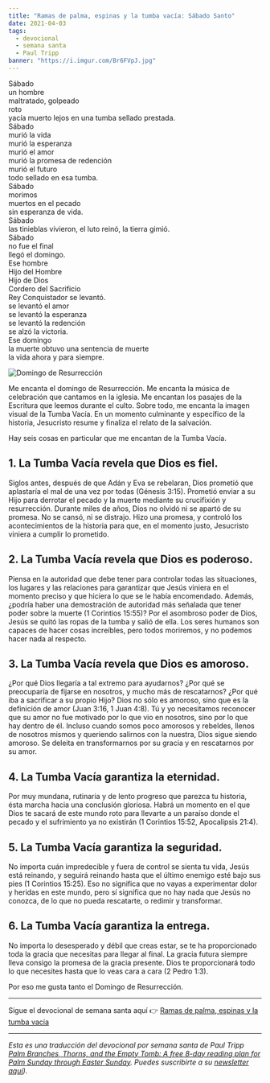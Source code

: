 ```yaml
---
title: "Ramas de palma, espinas y la tumba vacía: Sábado Santo"
date: 2021-04-03
tags:
  - devocional
  - semana santa
  - Paul Tripp
banner: "https://i.imgur.com/Br6FVpJ.jpg"
---
```



Sábado <br />
un hombre <br />
maltratado, golpeado <br />
roto <br />
yacía muerto lejos en una tumba sellado prestada. <br />
Sábado <br />
murió la vida <br />
murió la esperanza <br />
murió el amor <br />
murió la promesa de redención <br />
murió el futuro <br />
todo sellado en esa tumba. <br />
Sábado <br />
morimos <br />
muertos en el pecado <br />
sin esperanza de vida. <br />
Sábado <br />
las tinieblas vivieron, el luto reinó, la tierra gimió. <br />
Sábado <br />
no fue el final <br />
llegó el domingo. <br />
Ese hombre <br />
Hijo del Hombre <br />
Hijo de Dios <br />
Cordero del Sacrificio <br />
Rey Conquistador se levantó. <br />
se levantó el amor <br />
se levantó la esperanza <br />
se levantó la redención <br />
se alzó la victoria. <br />
Ese domingo <br />
la muerte obtuvo una sentencia de muerte <br />
la vida ahora y para siempre.

![Domingo de Resurrección](https://i.imgur.com/Br6FVpJ.jpg)

Me encanta el domingo de Resurrección. Me encanta la música de celebración que cantamos en la iglesia. Me encantan los pasajes de la Escritura que leemos durante el culto. Sobre todo, me encanta la imagen visual de la Tumba Vacía. En un momento culminante y específico de la historia, Jesucristo resume y finaliza el relato de la salvación.

Hay seis cosas en particular que me encantan de la Tumba Vacía.

## 1. La Tumba Vacía revela que Dios es fiel.

Siglos antes, después de que Adán y Eva se rebelaran, Dios prometió que aplastaría el mal de una vez por todas (Génesis 3:15). Prometió enviar a su Hijo para derrotar el pecado y la muerte mediante su crucifixión y resurrección. Durante miles de años, Dios no olvidó ni se apartó de su promesa. No se cansó, ni se distrajo. Hizo una promesa, y controló los acontecimientos de la historia para que, en el momento justo, Jesucristo viniera a cumplir lo prometido.

## 2. La Tumba Vacía revela que Dios es poderoso.

Piensa en la autoridad que debe tener para controlar todas las situaciones, los lugares y las relaciones para garantizar que Jesús viniera en el momento preciso y que hiciera lo que se le había encomendado. Además, ¿podría haber una demostración de autoridad más señalada que tener poder sobre la muerte (1 Corintios 15:55)? Por el asombroso poder de Dios, Jesús se quitó las ropas de la tumba y salió de ella. Los seres humanos son capaces de hacer cosas increíbles, pero todos moriremos, y no podemos hacer nada al respecto.

## 3. La Tumba Vacía revela que Dios es amoroso.

¿Por qué Dios llegaría a tal extremo para ayudarnos? ¿Por qué se preocuparía de fijarse en nosotros, y mucho más de rescatarnos? ¿Por qué iba a sacrificar a su propio Hijo? Dios no sólo es amoroso, sino que es la definición de amor (Juan 3:16, 1 Juan 4:8). Tú y yo necesitamos reconocer que su amor no fue motivado por lo que vio en nosotros, sino por lo que hay dentro de él. Incluso cuando somos poco amorosos y rebeldes, llenos de nosotros mismos y queriendo salirnos con la nuestra, Dios sigue siendo amoroso. Se deleita en transformarnos por su gracia y en rescatarnos por su amor.

## 4. La Tumba Vacía garantiza la eternidad.

Por muy mundana, rutinaria y de lento progreso que parezca tu historia, ésta marcha hacia una conclusión gloriosa. Habrá un momento en el que Dios te sacará de este mundo roto para llevarte a un paraíso donde el pecado y el sufrimiento ya no existirán (1 Corintios 15:52, Apocalipsis 21:4).

## 5. La Tumba Vacía garantiza la seguridad.

No importa cuán impredecible y fuera de control se sienta tu vida, Jesús está reinando, y seguirá reinando hasta que el último enemigo esté bajo sus pies (1 Corintios 15:25). Eso no significa que no vayas a experimentar dolor y heridas en este mundo, pero sí significa que no hay nada que Jesús no conozca, de lo que no pueda rescatarte, o redimir y transformar.

## 6. La Tumba Vacía garantiza la entrega.

No importa lo desesperado y débil que creas estar, se te ha proporcionado toda la gracia que necesitas para llegar al final. La gracia futura siempre lleva consigo la promesa de la gracia presente. Dios te proporcionará todo lo que necesites hasta que lo veas cara a cara (2 Pedro 1:3).

Por eso me gusta tanto el Domingo de Resurrección.

---

Sigue el devocional de semana santa aquí 👉 [Ramas de palma, espinas y la tumba vacía](/ramas-de-palma-espinas-y-la-tumba-vacia)

---

_Esta es una traducción del devocional por semana santa de Paul Tripp [Palm Branches, Thorns, and the Empty Tomb: A free 8-day reading plan for Palm Sunday
through Easter Sunday](https://cdn.shopify.com/s/files/1/1695/6503/files/Journey_to_the_Cross_Download.pdf?v=1615329390). Puedes suscribirte a su [newsletter aquí](https://www.paultripp.com))._

<Author authorKey="paul-tripp" />
